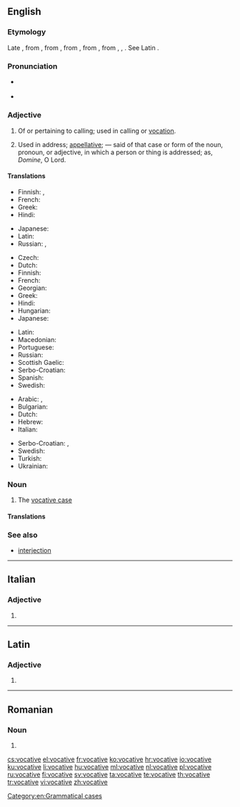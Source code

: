 ==English==
{{wikipedia|Vocative case}}

===Etymology===
Late {{etyl|enm|en}}, from {{etyl|frm|en}} {{term|vocatif|lang=frm}}, from {{etyl|la|en}} {{term|vocativus||calling|lang=la}}, from {{term|vocatus||invocation|lang=la}}, from {{term|vocare||to call|lang=la}}, from {{etyl|ine-pro|en}} {{m|ine-pro|*wek-}}, {{m|ine-pro|*wekʷ-}}, {{m|ine-pro|*wokʷ-||give vocal utterance, speak}}. See Latin {{term|vōx|lang=la}}.

===Pronunciation===
* {{a|GenAm}} {{IPA|/ˈvɑkətɪv/|lang=en}}
* {{a|RP}} {{IPA|/ˈvɒkətɪv/|lang=en}}

===Adjective===
{{en-adj}}

# Of or pertaining to calling; used in calling or [[vocation]].
# {{context|grammar|lang=en}} Used in address; [[appellative]]; — said of that case or form of the noun, pronoun, or adjective, in which a person or thing is addressed; as, ''Domine'', O Lord.

====Translations====
{{trans-top|of or pertaining to calling}}
* Finnish: {{t|fi|kutsumuksellinen}}, {{t|fi|kutsumus|alt=kutsumus-}}
* French: {{t+|fr|vocationnel}}
* Greek: {{t+|el|κλητικός|}}
* Hindi: {{t|hi|संबोधित|sc=Deva}}
{{trans-mid}}
* Japanese: {{t|ja|天職の|tr=tenshoku-no}}
* Latin: {{t|la|vocātīvus}}
* Russian: {{t|ru|призыва́ющий|}}, {{t|ru|зову́щий|}}
{{trans-bottom}}

{{trans-top|grammar: used in address}}
* Czech: {{t|cs|vokativní}}
* Dutch: {{t+|nl|vocatief|m}}
* Finnish: {{t|fi|vokatiivinen}}
* French: {{t+|fr|vocatif|m}}
* Georgian: {{t+|ka|წოდებითი}}
* Greek: {{t+|el|κλητικός|}}
* Hindi: {{t|hi|संबोधित|sc=Deva}}
* Hungarian: {{t+|hu|megszólító}}
* Japanese: {{t|ja|呼格の|tr=kokaku-no}}
{{trans-mid}}
* Latin: {{t|la|vocātīvus}}
* Macedonian: {{t|mk|вокатив|m|tr=vókativ}}
* Portuguese: {{t+|pt|vocativo}}
* Russian: {{t+|ru|зва́тельный|}}
* Scottish Gaelic: {{t|gd|gairmeach}}
* Serbo-Croatian: {{t+|sh|vokativan}}
* Spanish: {{t+|es|vocativo}}
* Swedish: {{t+|sv|vokativ}}
{{trans-bottom}}

{{checktrans-top}}
* Arabic: {{t-check|ar|منادى|alt=مُنَادَى}} {{attention|ar|2=was "[[منادى|مُنَادَى]]" - assumed inflected form or vocalised spelling; please verify if linking is acceptable. see [[User:Kephir/gadgets/xte#Translation_fixing]]}}, {{t-check|ar|ندائي|alt=نَدَائِيّ}} {{attention|ar|2=was "[[ندائي|نَدَائِيّ]]" - assumed inflected form or vocalised spelling; please verify if linking is acceptable. see [[User:Kephir/gadgets/xte#Translation_fixing]]}}
* Bulgarian: {{t-check|bg|звателен|tr=zvátelen|sc=Cyrl}}
* Dutch: {{t-check|nl|roeper|m}}
* Hebrew: {{t-check|he|של יחסת פנייה|f|tr=šel yakhasat peniyah|sc=Hebr}}
* Italian: {{t-check|it|vocativo}}
{{trans-mid}}
* Serbo-Croatian: {{t-check|sh|вокативни}}, {{t-check|sh|vokativni}}
* Swedish: {{t-check|sv|vokativ}}
* Turkish: {{t-check|tr|vokatif}}
* Ukrainian: {{t-check|uk|кличний|tr=klyčnyj|sc=Cyrl}}
{{trans-bottom}}

===Noun===
{{en-noun}}

# {{context|grammar|lang=en}} The [[vocative case]]

====Translations====
{{trans-see|grammatical case|vocative case}}

===See also===
* [[interjection]]

[[Category:en:Grammatical cases]]

----

==Italian==

===Adjective===
{{head|it|adjective form}}

# {{feminine plural of|vocativo|lang=it}}

----

==Latin==

===Adjective===
{{la-adj-form|vocātīve}}

# {{inflection of|vocātīvus||voc|m|s|lang=la}}

----

==Romanian==

===Noun===
{{head|ro|noun form}} {{g|n-p}}

# {{plural of|vocativ|lang=ro}}

[[cs:vocative]]
[[el:vocative]]
[[fr:vocative]]
[[ko:vocative]]
[[hr:vocative]]
[[io:vocative]]
[[ku:vocative]]
[[li:vocative]]
[[hu:vocative]]
[[ml:vocative]]
[[nl:vocative]]
[[pl:vocative]]
[[ru:vocative]]
[[fi:vocative]]
[[sv:vocative]]
[[ta:vocative]]
[[te:vocative]]
[[th:vocative]]
[[tr:vocative]]
[[vi:vocative]]
[[zh:vocative]]